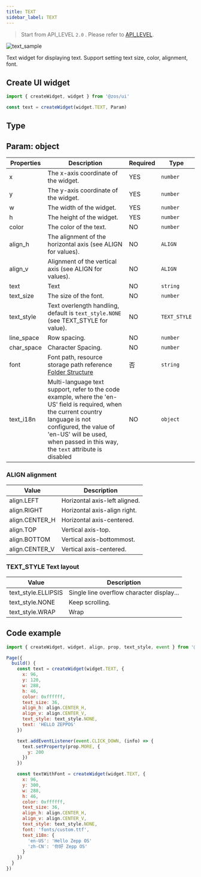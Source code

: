 ```yaml
---
title: TEXT
sidebar_label: TEXT
---
```


> Start from API_LEVEL `2.0` . Please refer to [API_LEVEL](../../../../../guides/framework/device/compatibility.md).

![text_sample](/img/api/text_sample.jpg)

Text widget for displaying text. Support setting text size, color, alignment, font.

## Create UI widget

```js
import { createWidget, widget } from '@zos/ui'

const text = createWidget(widget.TEXT, Param)
```

## Type

## Param: object

| Properties | Description                                                                                                                                                                                                                                    | Required | Type         |
| ---------- | ---------------------------------------------------------------------------------------------------------------------------------------------------------------------------------------------------------------------------------------------- | -------- | ------------ |
| x          | The x-axis coordinate of the widget.                                                                                                                                                                                                        | YES      | `number`     |
| y          | The y-axis coordinate of the widget.                                                                                                                                                                                                        | YES      | `number`     |
| w          | The width of the widget.                                                                                                                                                                                                                    | YES      | `number`     |
| h          | The height of the widget.                                                                                                                                                                                                                   | YES      | `number`     |
| color      | The color of the text.                                                                                                                                                                                                                         | NO       | `number`     |
| align_h    | The alignment of the horizontal axis (see ALIGN for values).                                                                                                                                                                                   | NO       | `ALIGN`      |
| align_v    | Alignment of the vertical axis (see ALIGN for values).                                                                                                                                                                                         | NO       | `ALIGN`      |
| text       | Text                                                                                                                                                                                                                                           | NO       | `string`     |
| text_size  | The size of the font.                                                                                                                                                                                                                          | NO       | `number`     |
| text_style | Text overlength handling, default is `text_style.NONE` (see TEXT_STYLE for value).                                                                                                                                                             | NO       | `TEXT_STYLE` |
| line_space | Row spacing.                                                                                                                                                                                                                                   | NO       | `number`     |
| char_space | Character Spacing.                                                                                                                                                                                                                             | NO       | `number`     |
| font       | Font path, resource storage path reference [Folder Structure](../../../../../guides/architecture/folder-structure.mdx)                                                                                                                                           | 否       | `string`     |
| text_i18n  | Multi-language text support, refer to the code example, where the 'en-US' field is required, when the current country language is not configured, the value of 'en-US' will be used, when passed in this way, the `text` attribute is disabled | NO       | `object`     |

### ALIGN alignment

| Value          | Description                   |
| -------------- | ----------------------------- |
| align.LEFT     | Horizontal axis-left aligned. |
| align.RIGHT    | Horizontal axis-align right.  |
| align.CENTER_H | Horizontal axis-centered.     |
| align.TOP      | Vertical axis-top.            |
| align.BOTTOM   | Vertical axis-bottommost.     |
| align.CENTER_V | Vertical axis-centered.       |

### TEXT_STYLE Text layout

| Value               | Description                               |
| ------------------- | ----------------------------------------- |
| text_style.ELLIPSIS | Single line overflow character display... |
| text_style.NONE     | Keep scrolling.                           |
| text_style.WRAP     | Wrap                           |

## Code example

```js
import { createWidget, widget, align, prop, text_style, event } from '@zos/ui'

Page({
  build() {
    const text = createWidget(widget.TEXT, {
      x: 96,
      y: 120,
      w: 288,
      h: 46,
      color: 0xffffff,
      text_size: 36,
      align_h: align.CENTER_H,
      align_v: align.CENTER_V,
      text_style: text_style.NONE,
      text: 'HELLO ZEPPOS'
    })

    text.addEventListener(event.CLICK_DOWN, (info) => {
      text.setProperty(prop.MORE, {
        y: 200
      })
    })

    const textWithFont = createWidget(widget.TEXT, {
      x: 96,
      y: 300,
      w: 288,
      h: 46,
      color: 0xffffff,
      text_size: 36,
      align_h: align.CENTER_H,
      align_v: align.CENTER_V,
      text_style: text_style.NONE,
      font: 'fonts/custom.ttf',
      text_i18n: {
        'en-US': 'Hello Zepp OS'
        'zh-CN': '你好 Zepp OS'
      }
    })
  }
})
```
